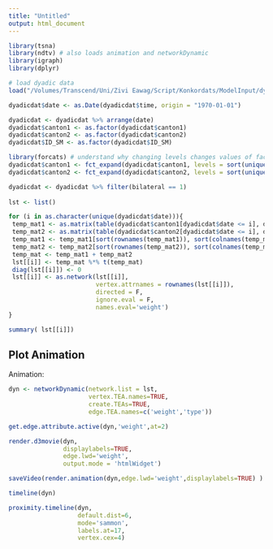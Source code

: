 ```yaml
---
title: "Untitled"
output: html_document
---
```


```r
library(tsna)
library(ndtv) # also loads animation and networkDynamic
library(igraph)
library(dplyr)

# load dyadic data
load("/Volumes/Transcend/Uni/Zivi Eawag/Script/Konkordats/ModelInput/dyadicdat.RData")

dyadicdat$date <- as.Date(dyadicdat$time, origin = "1970-01-01")

dyadicdat <- dyadicdat %>% arrange(date)
dyadicdat$canton1 <- as.factor(dyadicdat$canton1)
dyadicdat$canton2 <- as.factor(dyadicdat$canton2)
dyadicdat$ID_SM <- as.factor(dyadicdat$ID_SM)

library(forcats) # understand why changing levels changes values of factors, too stupid to understand just now
dyadicdat$canton1 <- fct_expand(dyadicdat$canton1, levels = sort(unique(c(as.character(dyadicdat$canton1), as.character(dyadicdat$canton2)))))
dyadicdat$canton2 <- fct_expand(dyadicdat$canton2, levels = sort(unique(c(as.character(dyadicdat$canton1), as.character(dyadicdat$canton2)))))

dyadicdat <- dyadicdat %>% filter(bilateral == 1)
  
lst <- list()

for (i in as.character(unique(dyadicdat$date))){
 temp_mat1 <- as.matrix(table(dyadicdat$canton1[dyadicdat$date <= i], dyadicdat$ID_SM[dyadicdat$date <= i]))
 temp_mat2 <- as.matrix(table(dyadicdat$canton2[dyadicdat$date <= i], dyadicdat$ID_SM[dyadicdat$date <= i]))
 temp_mat1 <- temp_mat1[sort(rownames(temp_mat1)), sort(colnames(temp_mat1))]
 temp_mat2 <- temp_mat2[sort(rownames(temp_mat2)), sort(colnames(temp_mat2))]
 temp_mat <- temp_mat1 + temp_mat2
 lst[[i]] <- temp_mat %*% t(temp_mat)
 diag(lst[[i]]) <- 0
 lst[[i]] <- as.network(lst[[i]], 
                        vertex.attrnames = rownames(lst[[i]]),
                        directed = F,
                        ignore.eval = F,
                        names.eval='weight')
}

summary( lst[[i]])


```

## Plot Animation

Animation:

```r
dyn <- networkDynamic(network.list = lst, 
                      vertex.TEA.names=TRUE,
                      create.TEAs=TRUE, 
                      edge.TEA.names=c('weight','type'))

get.edge.attribute.active(dyn,'weight',at=2)

render.d3movie(dyn, 
               displaylabels=TRUE,
               edge.lwd='weight',
               output.mode = 'htmlWidget')

saveVideo(render.animation(dyn,edge.lwd='weight',displaylabels=TRUE) )

timeline(dyn)

proximity.timeline(dyn, 
                   default.dist=6,
                   mode='sammon',
                   labels.at=17,
                   vertex.cex=4)
```

